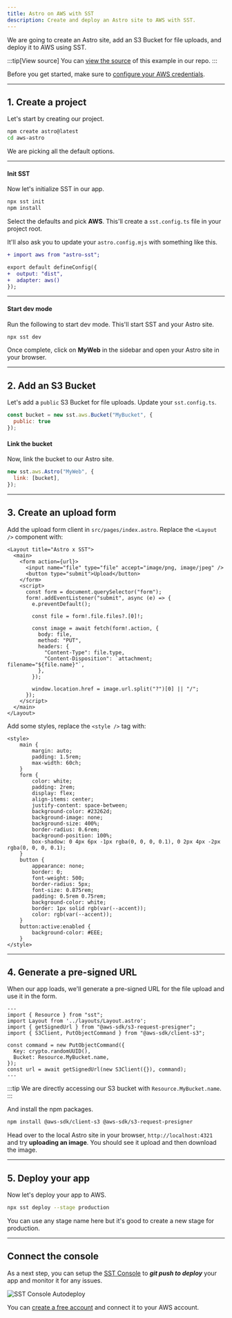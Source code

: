 ```yaml
---
title: Astro on AWS with SST
description: Create and deploy an Astro site to AWS with SST.
---
```


We are going to create an Astro site, add an S3 Bucket for file uploads, and deploy it to AWS using SST.

:::tip[View source]
You can [view the source](https://github.com/sst/ion/tree/dev/examples/aws-astro) of this example in our repo.
:::

Before you get started, make sure to [configure your AWS credentials](https://docs.sst.dev/advanced/iam-credentials#loading-from-a-file).

---

## 1. Create a project

Let's start by creating our project.

```bash
npm create astro@latest
cd aws-astro
```

We are picking all the default options.

---

#### Init SST

Now let's initialize SST in our app.

```bash
npx sst init
npm install
```

Select the defaults and pick **AWS**. This'll create a `sst.config.ts` file in your project root.

It'll also ask you to update your `astro.config.mjs` with something like this.

```diff lang="js" title="astro.config.mjs"
+ import aws from "astro-sst";

export default defineConfig({
+  output: "dist",
+  adapter: aws()
});
```

---

#### Start dev mode

Run the following to start dev mode. This'll start SST and your Astro site.

```bash
npx sst dev
```

Once complete, click on **MyWeb** in the sidebar and open your Astro site in your browser.

---

## 2. Add an S3 Bucket

Let's add a `public` S3 Bucket for file uploads. Update your `sst.config.ts`.

```js title="sst.config.ts"
const bucket = new sst.aws.Bucket("MyBucket", {
  public: true
});
```

#### Link the bucket

Now, link the bucket to our Astro site.

```js title="sst.config.ts" {2}
new sst.aws.Astro("MyWeb", {
  link: [bucket],
});
```

---

## 3. Create an upload form

Add the upload form client in `src/pages/index.astro`. Replace the `<Layout />` component with:

```astro title="src/pages/index.astro"
<Layout title="Astro x SST">
  <main>
    <form action={url}>
      <input name="file" type="file" accept="image/png, image/jpeg" />
      <button type="submit">Upload</button>
    </form>
    <script>
      const form = document.querySelector("form");
      form!.addEventListener("submit", async (e) => {
        e.preventDefault();

        const file = form!.file.files?.[0]!;

        const image = await fetch(form!.action, {
          body: file,
          method: "PUT",
          headers: {
            "Content-Type": file.type,
            "Content-Disposition": `attachment; filename="${file.name}"`,
          },
        });

        window.location.href = image.url.split("?")[0] || "/";
      });
    </script>
  </main>
</Layout>
```

Add some styles, replace the `<style />` tag with:

```astro title="src/pages/index.astro"
<style>
	main {
		margin: auto;
		padding: 1.5rem;
		max-width: 60ch;
	}
	form {
		color: white;
		padding: 2rem;
		display: flex;
		align-items: center;
		justify-content: space-between;
		background-color: #23262d;
		background-image: none;
		background-size: 400%;
		border-radius: 0.6rem;
		background-position: 100%;
		box-shadow: 0 4px 6px -1px rgba(0, 0, 0, 0.1), 0 2px 4px -2px rgba(0, 0, 0, 0.1);
	}
	button {
		appearance: none;
		border: 0;
		font-weight: 500;
		border-radius: 5px;
		font-size: 0.875rem;
		padding: 0.5rem 0.75rem;
		background-color: white;
		border: 1px solid rgb(var(--accent));
		color: rgb(var(--accent));
	}
	button:active:enabled {
		background-color: #EEE;
	}
</style>
```

---

## 4. Generate a pre-signed URL

When our app loads, we'll generate a pre-signed URL for the file upload and use it in the form.

```astro title="src/pages/index.astro" {9}
---
import { Resource } from "sst";
import Layout from '../layouts/Layout.astro';
import { getSignedUrl } from "@aws-sdk/s3-request-presigner";
import { S3Client, PutObjectCommand } from "@aws-sdk/client-s3";

const command = new PutObjectCommand({
  Key: crypto.randomUUID(),
  Bucket: Resource.MyBucket.name,
});
const url = await getSignedUrl(new S3Client({}), command);
---
```

:::tip
We are directly accessing our S3 bucket with `Resource.MyBucket.name`.
:::

And install the npm packages.

```bash
npm install @aws-sdk/client-s3 @aws-sdk/s3-request-presigner
```

Head over to the local Astro site in your browser, `http://localhost:4321` and try **uploading an image**. You should see it upload and then download the image.

---

## 5. Deploy your app

Now let's deploy your app to AWS.

```bash
npx sst deploy --stage production
```

You can use any stage name here but it's good to create a new stage for production.

---

## Connect the console

As a next step, you can setup the [SST Console](/docs/console/) to _**git push to deploy**_ your app and monitor it for any issues. 

![SST Console Autodeploy](../../../../../assets/docs/start/sst-console-autodeploy.png)

You can [create a free account](https://console.sst.dev) and connect it to your AWS account.

